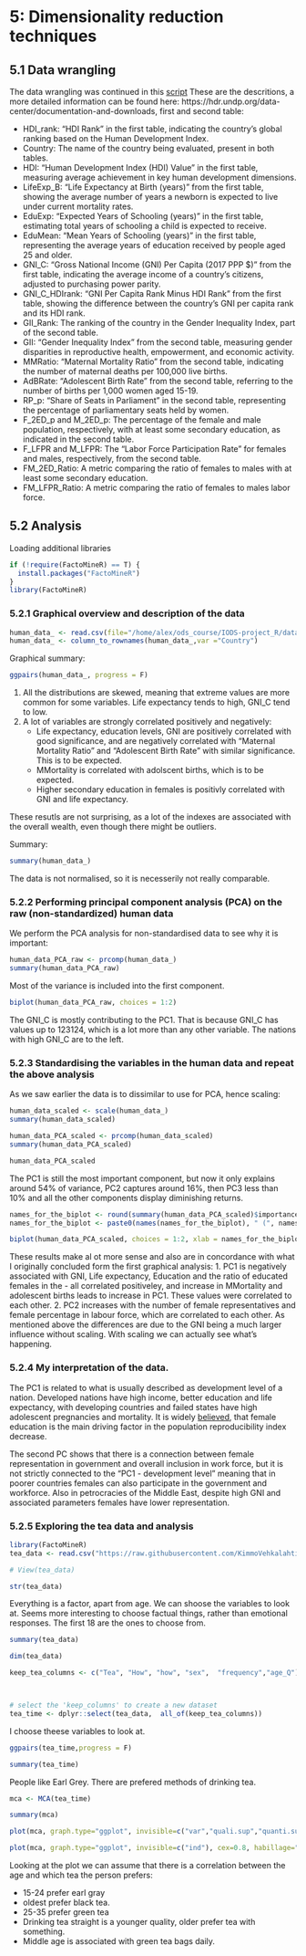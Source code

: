 # 5: Dimensionality reduction techniques

## 5.1 Data wrangling
The data wrangling was continued in this [script](https://github.com/crastr/IODS-project/blob/master/data/create_human.R) 
 These are the descritions, a more detailed information can be found here: https://hdr.undp.org/data-center/documentation-and-downloads, first and second table:
 
 - HDI_rank: "HDI Rank" in the first table, indicating the country's global ranking based on the Human Development Index.
 - Country: The name of the country being evaluated, present in both tables.
 - HDI: "Human Development Index (HDI) Value" in the first table, measuring average achievement in key human development dimensions.
 - LifeExp_B: "Life Expectancy at Birth (years)" from the first table, showing the average number of years a newborn is expected to live under current mortality rates.
 - EduExp: "Expected Years of Schooling (years)" in the first table, estimating total years of schooling a child is expected to receive.
 - EduMean: "Mean Years of Schooling (years)" in the first table, representing the average years of education received by people aged 25 and older.
 - GNI_C: "Gross National Income (GNI) Per Capita (2017 PPP $)" from the first table, indicating the average income of a country's citizens, adjusted to purchasing power parity.
 - GNI_C_HDIrank: "GNI Per Capita Rank Minus HDI Rank" from the first table, showing the difference between the country's GNI per capita rank and its HDI rank.
 - GII_Rank: The ranking of the country in the Gender Inequality Index, part of the second table.
 - GII: "Gender Inequality Index" from the second table, measuring gender disparities in reproductive health, empowerment, and economic activity.
 - MMRatio: "Maternal Mortality Ratio" from the second table, indicating the number of maternal deaths per 100,000 live births.
 - AdBRate: "Adolescent Birth Rate" from the second table, referring to the number of births per 1,000 women aged 15-19.
 - RP_p: "Share of Seats in Parliament" in the second table, representing the percentage of parliamentary seats held by women.
 - F_2ED_p and M_2ED_p: The percentage of the female and male population, respectively, with at least some secondary education, as indicated in the second table.
 - F_LFPR and M_LFPR: The "Labor Force Participation Rate" for females and males, respectively, from the second table.
 - FM_2ED_Ratio: A metric comparing the ratio of females to males with at least some secondary education.
 - FM_LFPR_Ratio: A metric comparing the ratio of females to males labor force.
 

## 5.2 Analysis

Loading additional libraries
```r
if (!require(FactoMineR) == T) {
  install.packages("FactoMineR")
}
library(FactoMineR)
```

 
### 5.2.1 Graphical overview and description of the data
 
  
```r
human_data_ <- read.csv(file="/home/alex/ods_course/IODS-project_R/data/human.csv")
human_data_ <- column_to_rownames(human_data_,var ="Country") 
```

Graphical summary:

```r
ggpairs(human_data_, progress = F)
```

1. All the distributions are skewed, meaning that extreme values are more common for some variables. Life expectancy tends to high, GNI_C tend to low.
2. A lot of variables are strongly correlated positively and negatively:
    - Life expectancy, education levels, GNI are positively correlated with good significance, and are negatively correlated with "Maternal Mortality Ratio" and  "Adolescent Birth Rate" with similar significance. This is to be expected.
    - MMortality is correlated with adolscent births, which is to be expected.
    - Higher secondary education in females is positivly correlated with GNI and life expectancy.

These resutls are not surprising, as a lot of the indexes are associated with the overall wealth, even though there might be outliers.
 
Summary:
 
```r
summary(human_data_)
```
 
The data is not normalised, so it is necesserily not really comparable.
 
 
### 5.2.2 Performing principal component analysis (PCA) on the raw (non-standardized) human data
 
We perform the PCA analysis for non-standardised data to see why it is important:
 
```r
human_data_PCA_raw <- prcomp(human_data_)
summary(human_data_PCA_raw)
```
 
Most of the variance is included into the first component.


```r
biplot(human_data_PCA_raw, choices = 1:2)

```
 
The GNI_C is mostly contributing to the PC1. That is because GNI_C has values up to 123124, which is a lot more than any other variable. The nations with high GNI_C are to the left.
 
### 5.2.3 Standardising the variables in the human data and repeat the above analysis
 
As we saw earlier the data is to dissimilar to use for PCA, hence scaling:
 
```r
human_data_scaled <- scale(human_data_)
summary(human_data_scaled)

```
 
```r
human_data_PCA_scaled <- prcomp(human_data_scaled)
summary(human_data_PCA_scaled)
```
```r
human_data_PCA_scaled
```
 
The PC1 is still the most important component, but now it only explains around 54% of variance, PC2 captures around 16%, then PC3 less than 10% and all the other components display diminishing returns.
 
```r

names_for_the_biplot <- round(summary(human_data_PCA_scaled)$importance[2, ] * 100, digits = 2)
names_for_the_biplot <- paste0(names(names_for_the_biplot), " (", names_for_the_biplot, "%)")

biplot(human_data_PCA_scaled, choices = 1:2, xlab = names_for_the_biplot[1], ylab = names_for_the_biplot[2], cex = c(0.5, 0.7))

```
 
 These results make al ot more sense and also are in concordance with what I originally concluded form the first graphical analysis:
  1. PC1 is negatively associated with GNI, Life expectancy, Education and the ratio of educated females in the  - all correlated positiveley, and increase in MMortality and adolescent births leads to increase in PC1. These values were correlated to each other.
  2. PC2 increases with the number of female representatives and female percentage in labour force, which are correlated to each other.
As mentioned above the differences are due to the GNI being a much larger influence without scaling. With scaling we can actually see what's happening.

### 5.2.4 My interpretation of the data.

The PC1 is related to what is usually described as development level of a nation. Developed nations have high income, better education and life expectancy, with developing countries and failed states have high adolescent pregnancies and mortality. It is widely [believed](https://blogs.worldbank.org/health/female-education-and-childbearing-closer-look-data), that female education is the main driving factor in the population reproducibility index decrease.

The second PC shows that there is a connection between female representation in government and overall inclusion in work force, but it is not strictly connected to the "PC1 - development level" meaning that in poorer countries females can also participate in the government and workforce. Also in petrocracies of the Middle East, despite high GNI and associated parameters females have lower representation.


### 5.2.5 Exploring the tea data and analysis
 
 
```r
library(FactoMineR)
tea_data <- read.csv("https://raw.githubusercontent.com/KimmoVehkalahti/Helsinki-Open-Data-Science/master/datasets/tea.csv", stringsAsFactors = TRUE)
```


```r
# View(tea_data)
```


```r
str(tea_data)
```

Everything is a factor, apart from age. We can shoose the variables to look at. Seems more interesting to choose factual things, rather than emotional responses. The first 18 are the ones to choose from.

```r
summary(tea_data)
```


```r
dim(tea_data)
```
```r
keep_tea_columns <- c("Tea", "How", "how", "sex",  "frequency","age_Q")



# select the 'keep_columns' to create a new dataset
tea_time <- dplyr::select(tea_data,  all_of(keep_tea_columns))
```
I choose theese variables to look at. 


```r

ggpairs(tea_time,progress = F) 

```

```r
summary(tea_time)
```

People like Earl Grey. There are prefered methods of drinking tea.

```r
mca <- MCA(tea_time)
```

```r
summary(mca)
```



```r
plot(mca, graph.type="ggplot", invisible=c("var","quali.sup","quanti.sup"),cex=0.8)

```

```r

plot(mca, graph.type="ggplot", invisible=c("ind"), cex=0.8, habillage="quali")

```

Looking at the plot we can assume that there is a correlation between the age and which tea the person prefers:

  - 15-24 prefer earl gray 
  - oldest prefer black tea.
  - 25-35 prefer green tea
  - Drinking tea straight is a younger quality, older prefer tea with something.
  - Middle age is associated with green tea bags daily.





 
 